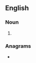==English==

===Noun===
{{head|en|noun}}

# {{lb|en|business}} {{initialism of|[[key]] [[factor]]s for [[success]]|lang=en}}

===Anagrams===
* {{anagrams|en|FSK|f**ks}}